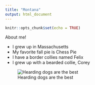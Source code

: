 ```yaml
---
title: "Montana"
output: html_document
---
```


```r
knitr::opts_chunk$set(echo = TRUE)
```

About me! 

- I grew up in Massachusetts 
- My favorite fall pie is Chess Pie
- I have a border collies named Felix
- I grew up with a bearded collie, Corey

![Hearding dogs are the best](C:\Users\monta\OneDrive - Airey Family\Photos\2019 Winter\IMG_6509 (2).jpg)

